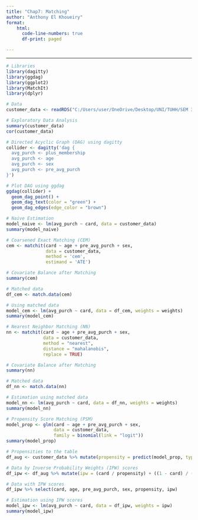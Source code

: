 ```yaml
---
title: "Chap7: Matching"
author: "Anthony El Khoueiry"
format: 
    html:
      code-line-numbers: true
      df-print: paged

---
```

----


```r
# Libraries
library(dagitty)
library(ggdag)
library(ggplot2)
library(MatchIt)
library(dplyr)

# Data
customer_data <- readRDS("C:/Users/user/OneDrive/Desktop/UNI/TUHH/SEM 3/CAUSAL DATA SC/RDS/membership.rds")

# Exploratory Data Analysis
summary(customer_data)
cor(customer_data)

# Directed Acyclic Graph (DAG) using dagitty
collider <- dagitty('dag {
  avg_purch <- plus_membership
  avg_purch <- age
  avg_purch <- sex
  avg_purch <- pre_avg_purch
}')

# Plot DAG using ggdag
ggdag(collider) +
  geom_dag_point() +
  geom_dag_text(color = "green") +
  geom_dag_edges(edge_color = "brown")

# Naive Estimation
model_naive <- lm(avg_purch ~ card, data = customer_data)
summary(model_naive)

# Coarsened Exact Matching (CEM)
cem <- matchit(card ~ age + pre_avg_purch + sex,
               data = customer_data, 
               method = 'cem', 
               estimand = 'ATE')

# Covariate Balance after Matching
summary(cem)

# Matched data
df_cem <- match.data(cem)

# Using matched data
model_cem <- lm(avg_purch ~ card, data = df_cem, weights = weights)
summary(model_cem)

# Nearest Neighbor Matching (NN)
nn <- matchit(card ~ age + pre_avg_purch + sex,
              data = customer_data,
              method = "nearest",
              distance = "mahalanobis",
              replace = TRUE)

# Covariate Balance after Matching
summary(nn)

# Matched data
df_nn <- match.data(nn)

# Estimation using matched data
model_nn <- lm(avg_purch ~ card, data = df_nn, weights = weights)
summary(model_nn)

# Propensity Score Matching (PSM)
model_prop <- glm(card ~ age + pre_avg_purch + sex,
                  data = customer_data,
                  family = binomial(link = "logit"))
summary(model_prop)

# Propensities to the table
df_aug <- customer_data %>% mutate(propensity = predict(model_prop, type = "response"))

# Data by Inverse Probability Weights (IPW) scores
df_ipw <- df_aug %>% mutate(ipw = (card / propensity) + ((1 - card) / (1 - propensity)))

# Data with IPW scores
df_ipw %>% select(card, age, pre_avg_purch, sex, propensity, ipw)

# Estimation using IPW scores
model_ipw <- lm(avg_purch ~ card, data = df_ipw, weights = ipw)
summary(model_ipw)
```
